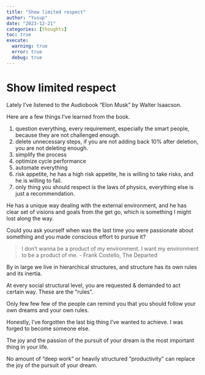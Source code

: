 ```yaml
---
title: "Show limited respect"
author: "Yusup"
date: "2023-12-21"
categories: [thoughts]
toc: true
execute:
  warning: true
  error: true
  debug: true
---
```


# Show limited respect

Lately I've listened to the Audiobook "Elon Musk" by Walter Isaacson.

Here are a few things I've learned from the book.

1. question everything, every requirement, especially the smart people, because they are not challenged enough.
2. delete unnecessary steps, if you are not adding back 10% after deletion, you are not deleting enough.
3. simplify the process
4. optimize cycle performance
5. automate everything
6. risk appetite, he has a high risk appetite, he is willing to take risks, and he is willing to fail.
7. only thing you should respect is the laws of physics, everything else is just a recommendation.

He has a unique way dealing with the external environment, and he has clear set of visions and goals from the get go, which is something I might lost along the way.

Could you ask yourself when was the last time you were passionate about something and you made conscious effort to pursue it?

> I don't wanna be a product of my environment. I want my environment to be a product of me. - Frank Costello, The Departed

By in large we live in hierarchical structures, and structure has its own rules and its inertia.

At every social structural level, you are requested & demanded to act certain way. These are the "rules".

Only few few few of the people can remind you that you should follow your own dreams and your own rules.

Honestly, I've forgotten the last big thing I've wanted to achieve. I was forged to become someone else.

The joy and the passion of the pursuit of your dream is the most important thing in your life.

No amount of "deep work" or heavily structured "productivity" can replace the joy of the pursuit of your dream.


